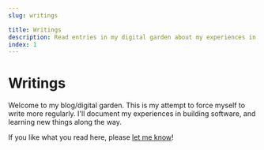 ```yaml
---
slug: writings

title: Writings
description: Read entries in my digital garden about my experiences in building software, and learning new things along the way.
index: 1
---
```


# Writings

Welcome to my blog/digital garden. This is my attempt to force myself to write
more regularly. I'll document my experiences in building software, and learning
new things along the way.

If you like what you read here, please [let me know](/)!
